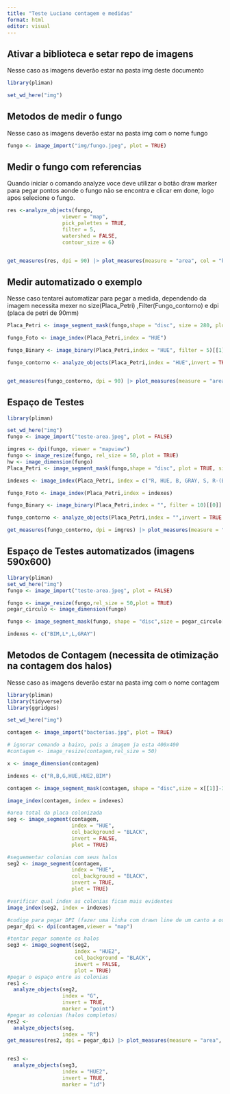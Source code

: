```yaml
---
title: "Teste Luciano contagem e medidas"
format: html
editor: visual
---
```


## Ativar a biblioteca e setar repo de imagens

Nesse caso as imagens deverão estar na pasta img deste documento

```r
library(pliman)

set_wd_here("img")
```

## Metodos de medir o fungo

Nesse caso as imagens deverão estar na pasta img com o nome fungo

```r
fungo <- image_import("img/fungo.jpeg", plot = TRUE)
```

## Medir o fungo com referencias

Quando iniciar o comando analyze voce deve utilizar o botão draw marker para pegar pontos aonde o fungo não se encontra e clicar em done, logo apos selecione o fungo.

```r
res <-analyze_objects(fungo,
                  viewer = "map",
                  pick_palettes = TRUE,
                  filter = 5,
                  watershed = FALSE,
                  contour_size = 6)


get_measures(res, dpi = 90) |> plot_measures(measure = "area", col = "black",size = 2)
```

## Medir automatizado o exemplo

Nesse caso tentarei automatizar para pegar a medida, dependendo da imagem necessita mexer no size(Placa_Petri) ,Filter(Fungo_contorno) e dpi (placa de petri de 90mm)

```r
Placa_Petri <- image_segment_mask(fungo,shape = "disc", size = 280, plot = TRUE)

fungo_Foto <- image_index(Placa_Petri,index = "HUE")

fungo_Binary <- image_binary(Placa_Petri,index = "HUE", filter = 5)[[1]]

fungo_contorno <- analyze_objects(Placa_Petri,index = "HUE",invert = TRUE , filter = 7)


get_measures(fungo_contorno, dpi = 90) |> plot_measures(measure = "area", col = "black",size = 3)

```

## Espaço de Testes

```r
library(pliman)

set_wd_here("img")
fungo <- image_import("teste-area.jpeg", plot = FALSE)

imgres <- dpi(fungo, viewer = "mapview")
fungo <- image_resize(fungo, rel_size = 50, plot = TRUE)
hw <- image_dimension(fungo)
Placa_Petri <- image_segment_mask(fungo,shape = "disc", plot = TRUE, size = hw[[2]]-1)

indexes <- image_index(Placa_Petri, index = c("R, HUE, B, GRAY, S, R-(B/G)"))

fungo_Foto <- image_index(Placa_Petri,index = indexes)

fungo_Binary <- image_binary(Placa_Petri,index = "", filter = 10)[[0]]

fungo_contorno <- analyze_objects(Placa_Petri,index = "",invert = TRUE , filter = 8)

get_measures(fungo_contorno, dpi = imgres) |> plot_measures(measure = "area", col = "black",size = 3)

```

## Espaço de Testes automatizados (imagens 590x600)

```r
library(pliman)
set_wd_here("img")
fungo <- image_import("teste-area.jpeg", plot = FALSE)

fungo <- image_resize(fungo,rel_size = 50,plot = TRUE)
pegar_circulo <- image_dimension(fungo)

fungo <- image_segment_mask(fungo, shape = "disc",size = pegar_circulo[[2]] -1)

indexes <- c("BIM,L*,L,GRAY")

```

## Metodos de Contagem (necessita de otimização na contagem dos halos)

Nesse caso as imagens deverão estar na pasta img com o nome contagem

```r
library(pliman)
library(tidyverse)
library(ggridges)

set_wd_here("img")

contagem <- image_import("bacterias.jpg", plot = TRUE)

# ignorar comando a baixo, pois a imagem ja esta 400x400
#contagem <- image_resize(contagem,rel_size = 50)

x <- image_dimension(contagem)

indexes <- c("R,B,G,HUE,HUE2,BIM")

contagem <- image_segment_mask(contagem, shape = "disc",size = x[[1]]-31)

image_index(contagem, index = indexes)

#area total da placa colonizada
seg <- image_segment(contagem,
                     index = "HUE",
                     col_background = "BLACK",
                     invert = FALSE,
                     plot = TRUE)

#seguementar colonias com seus halos
seg2 <- image_segment(contagem,
                     index = "HUE",
                     col_background = "BLACK",
                     invert = TRUE,
                     plot = TRUE)

#verificar qual index as colonias ficam mais evidentes
image_index(seg2, index = indexes)

#codigo para pegar DPI (fazer uma linha com drawn line de um canto a outro e botar "9")
pegar_dpi <- dpi(contagem,viewer = "map")

#tentar pegar somente os halos
seg3 <- image_segment(seg2,
                      index = "HUE2",
                      col_background = "BLACK",
                      invert = FALSE,
                      plot = TRUE)
#pegar o espaço entre as colonias
res1 <- 
  analyze_objects(seg2,
                  index = "G",
                  invert = TRUE,
                  marker = "point")
#pegar as colonias (halos completos)
res2 <- 
  analyze_objects(seg,
                  index = "R")
get_measures(res2, dpi = pegar_dpi) |> plot_measures(measure = "area", col = "RED",size = 1)


res3 <-
  analyze_objects(seg3,
                  index = "HUE2",
                  invert = TRUE,
                  marker = "id")
```
